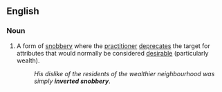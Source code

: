{{also|inverted-snobbery}}
==English==

===Noun===
{{en-noun|-}}

# A form of [[snobbery]] where the [[practitioner]] [[deprecates]] the target for attributes that would normally be considered [[desirable]] (particularly wealth).
#: ''His dislike of the residents of the wealthier neighbourhood was simply '''inverted snobbery'''''.